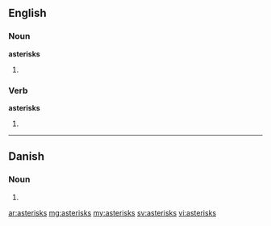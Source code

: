 ==English==

===Noun===
'''asterisks'''

# {{plural of|asterisk}}

===Verb===
'''asterisks'''

#{{third-person singular of|[[asterisk]]}}

----

==Danish==

===Noun===
{{infl|da|noun form|g=c}}

# {{form of|genitive singular indefinite|asterisk|lang=da}}

[[ar:asterisks]]
[[mg:asterisks]]
[[my:asterisks]]
[[sv:asterisks]]
[[vi:asterisks]]